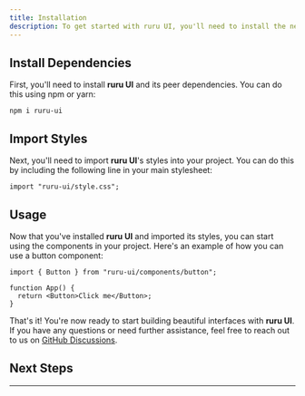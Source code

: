 ```yaml
---
title: Installation
description: To get started with ruru UI, you'll need to install the necessary dependencies and set up your project structure. This guide will walk you through the process step by step.
---
```



## Install Dependencies

First, you'll need to install **ruru UI** and its peer dependencies. You can do this using npm or yarn:

```package-install
npm i ruru-ui
```

## Import Styles

Next, you'll need to import **ruru UI**'s styles into your project. You can do this by including the following line in your main stylesheet:

```tsx title="layout.tsx"
import "ruru-ui/style.css";
```

## Usage

Now that you've installed **ruru UI** and imported its styles, you can start using the components in your project. Here's an example of how you can use a button component:

```tsx title="App.tsx"
import { Button } from "ruru-ui/components/button";

function App() {
  return <Button>Click me</Button>;
}
```

That's it! You're now ready to start building beautiful interfaces with **ruru UI**. If you have any questions or need further assistance, feel free to reach out to us on [GitHub Discussions](https://github.com/ruru-m07/ruru-ui/discussions/3).

## Next Steps

<Cards>
  <Card
    href="/docs/dark-mode"
    title="Dark Mode"
    description="Learn how to enable dark mode in your ruru UI app."
  />
  <Card
    href="/docs/typography"
    title="Typography"
    description="Explore the typography styles available in ruru UI."
  />
  <Card
    href="/docs/components/button"
    title="Button"
    description="Explore the Button component and its props."
  />
</Cards>

---
